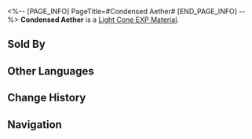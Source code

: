 <%-- [PAGE_INFO]
PageTitle=#Condensed Aether#
[END_PAGE_INFO] --%>
{{Item Infobox
|id          = 222
|image       = Item Condensed Aether.png{{subst:void|<!--$UPLOAD:<<SpriteOutput/ItemFigures/222.png>-<Item Condensed Aether.png>-<Item Icons>>-->}}
|type        = Light Cone EXP Material
|invCategory = Upgrade Materials
|rarity      = 3
|effect      = 
|description = Enhancement material for Light Cones, provides 2000 Light Cone EXP.
|source1     = [[Calyx (Golden): Bud of Aether (Backwater Pass)]]
|source2     = [[Calyx (Golden): Bud of Aether (Divination Commission)]]
|source3     = [[Calyx (Golden): Bud of Aether (A Child's Dream)]]
|source4     = [[Embers Exchange]]
}}
{{Description|A can of Aether refined through special techniques.<br /><br />''"Handle with care, do not drop or place pressure upon it. If damages and leaks occur, please refer to chapter II of the ''Leak Disaster Response Manual'' for emergency response."''}}
'''Condensed Aether''' is a [[Light Cone EXP Material]].

==Sold By==
{{Shop Availability}}

==Other Languages==
{{Other Languages
|en   = Condensed Aether
|zhs  = 凝缩以太
|zht  = 凝縮乙太
|ja   = 濃縮エーテル
|ko   = 응축한 에테르
|es   = Éter condensado
|fr   = Éther condensé
|ru   = Конденсированный эфир
|th   = Condensed Aether
|vi   = Aether Cô Đặc
|de   = Verdichteter Äther
|id   = Condensed Aether
|pt   = Éter Condensado
}}

==Change History==
{{Change History|1.0}}

==Navigation==
{{Upgrade Material Navbox}}